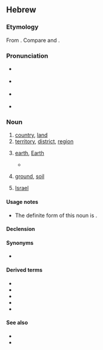 {{also|אַרץ}}
==Hebrew==

===Etymology===
From {{inh|he|sem-pro|*ʾarṣ́-}}. Compare {{cog|ar|أَرْض}} and {{cog|arc|אַרְעָא}}.

===Pronunciation===
* {{a|IL}} {{IPA|he|/ˈeʁet͡s/}}
* {{a|Yemenite Hebrew}} {{IPA|he|/ˈʔæræsˤ/}}
* {{a|Tiberian}} {{IPA|he|/ˈʔɛʀɛsˤ/}}
* {{a|Biblical Hebrew}} {{IPA|he|/ˈʔeresˤ/}}

===Noun===
{{he-noun|g=f|tr='éretz|wv=אֶרֶץ|pl=אֲרָצוֹת|cons=אֶרֶץ|plcons=אַרְצוֹת|pausal=אָרֶץ|pat=קֶטֶל}}

# [[country]], [[land]]
# [[territory]], [[district]], [[region]]
# {{senseid|he|Q2}}[[earth]], [[Earth]]
#* {{RQ:Tanach|1|1|1|t=JPS}}
#*: {{ux|he|בְּרֵאשִׁית בָּרָא אֱלֹהִים אֵת הַשָּׁמַיִם וְאֵת '''הָאָרֶץ'''׃|tr=b'reshít bará 'elohím 'ét hashamáyim v'ét '''ha'árets'''.|In the beginning God created the heaven and '''the earth'''.}}
# [[ground]], [[soil]]
# {{lb|he|definite|popular}} [[Israel]]

====Usage notes====
* The definite form of this noun is {{m|he|הָאָרֶץ|tr=ha'árets}}.

====Declension====
{{he-decl|אֶרֶץ|הָאָרֶץ|אַרְצוֹ|p|אֲרָצוֹת|אַרְצוֹת־}}

====Synonyms====
* {{l|he|אֲדָמָה|tr='adamá}}

====Derived terms====
* {{l|he|אַרְצִי|tr='artsí}}
* {{l|he|כַּדּוּר הָאָרֶץ|tr=kadúr ha'áretz}}
* {{l|he|חוּץ לָאָרֶץ|tr=khutz la'áretz}}
* {{l|he|אֶרֶץ יִשְׂרָאֵל|tr='érets yisra'él}}
* {{l|he|אַרְצוֹת הַבְּרִית|tr='ar'tsót hab'rít}}

====See also====
* {{l|he|מְדִינָה|tr=m'diná}}
* {{list:planets of the Solar System/he}}

{{topics|he|Planets of the Solar System}}